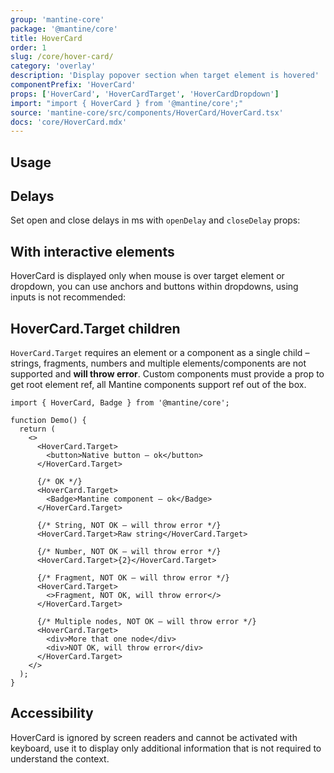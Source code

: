 ```yaml
---
group: 'mantine-core'
package: '@mantine/core'
title: HoverCard
order: 1
slug: /core/hover-card/
category: 'overlay'
description: 'Display popover section when target element is hovered'
componentPrefix: 'HoverCard'
props: ['HoverCard', 'HoverCardTarget', 'HoverCardDropdown']
import: "import { HoverCard } from '@mantine/core';"
source: 'mantine-core/src/components/HoverCard/HoverCard.tsx'
docs: 'core/HoverCard.mdx'
---
```



## Usage

<Demo data={HoverCardDemos.usage} />

## Delays

Set open and close delays in ms with `openDelay` and `closeDelay` props:

<Demo data={HoverCardDemos.delay} />

## With interactive elements

HoverCard is displayed only when mouse is over target element or dropdown,
you can use anchors and buttons within dropdowns, using inputs is not recommended:

<Demo data={HoverCardDemos.profile} />

## HoverCard.Target children

`HoverCard.Target` requires an element or a component as a single child –
strings, fragments, numbers and multiple elements/components are not supported and **will throw error**.
Custom components must provide a prop to get root element ref, all Mantine components support ref out of the box.

```tsx
import { HoverCard, Badge } from '@mantine/core';

function Demo() {
  return (
    <>
      <HoverCard.Target>
        <button>Native button – ok</button>
      </HoverCard.Target>

      {/* OK */}
      <HoverCard.Target>
        <Badge>Mantine component – ok</Badge>
      </HoverCard.Target>

      {/* String, NOT OK – will throw error */}
      <HoverCard.Target>Raw string</HoverCard.Target>

      {/* Number, NOT OK – will throw error */}
      <HoverCard.Target>{2}</HoverCard.Target>

      {/* Fragment, NOT OK – will throw error */}
      <HoverCard.Target>
        <>Fragment, NOT OK, will throw error</>
      </HoverCard.Target>

      {/* Multiple nodes, NOT OK – will throw error */}
      <HoverCard.Target>
        <div>More that one node</div>
        <div>NOT OK, will throw error</div>
      </HoverCard.Target>
    </>
  );
}
```

## Accessibility

HoverCard is ignored by screen readers and cannot be activated with keyboard, use it to display only additional information
that is not required to understand the context.

